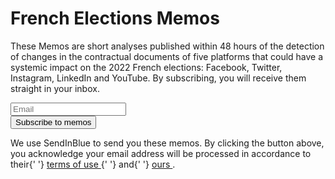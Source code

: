 # French Elections Memos

These Memos are short analyses published within 48 hours of the detection of changes in the contractual documents of five platforms that could have a systemic impact on the 2022 French elections: Facebook, Twitter, Instagram, LinkedIn and YouTube. By subscribing, you will receive them straight in your inbox.

<form
  id="sib-form"
  method="POST"
  action="https://98bb6346.sibforms.com/serve/MUIEACNQpj-ZHUKKlyF0bfaAGsIMOfnk-nfryeUvMG2O64lDLnohxdkESevuVHk3fJj1yDmiSqJnybHo_REH1AA6o7MO2EoqDlx_zgWLvU2UUdqX0jeEPTbrBxXp3OXZryZqGkP5XCIITqQyfrvSjcE2uGsYLCRhBFbLQJYpvTZwKNl7xGl52vyOl5md3PNyJFFmpi0cRLs22GUe"
  className="mt__XL"
>
  <div className="formfield mb__L">
    <input
      type="email"
      id="EMAIL"
      name="EMAIL"
      autoComplete="off"
      placeholder="Email"
      data-required="true"
      required
 />
  </div>
  <div className="formfield formfield__alignRight">
    <Button form="sib-form" submit={true}>
      Subscribe to memos
    </Button>
    <input
      type="checkbox"
      hidden={true}
      value="1"
      id="OPT_IN"
      name="OPT_IN"
      defaultChecked={true}
      required
 />
    <input type="hidden" name="locale" value="en" />
  </div>
</form>

<p className="text__light">
  We use SendInBlue to send you these memos. By clicking the button above, you acknowledge your
  email address will be processed in accordance to their{' '}
  <a href="https://www.sendinblue.com/legal/termsofuse/" target="_blank">
    terms of use
  </a>{' '}
  and{' '}
  <a href="https://opentermsarchive.org/en/privacy-policy" target="_blank">
    ours
  </a>
  .
</p>
